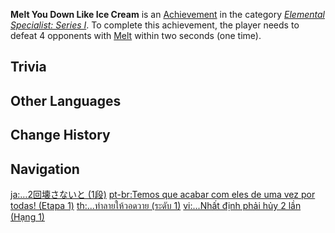 {{Achievement Infobox
|title        = Melt You Down Like Ice Cream
|id           = 82034
|order id     = 2034
|category     = Elemental Specialist: Series I
|description  = Defeat 4 opponents with [[Melt]] within 2s (×1).
|requirements = 
|primogems    = 5
|tracking     = Tracks the number of times the player defeated 4 opponents in this way.
|topic        = 
|set          = Melt You Down Like Ice Cream
|tier         = 1
|tiers_total  = 3
}}
'''Melt You Down Like Ice Cream''' is an [[Achievement]] in the category ''[[Elemental Specialist: Series I]]''. To complete this achievement, the player needs to defeat 4 opponents with [[Melt]] within two seconds (one time).

==Trivia==
{{Transclude|Melt You Down Like Ice Cream|Trivia}}
<!--
==Video Guides==
{{EVT
|video1   = 
|caption1 = 
}}
-->
==Other Languages==
{{Transclude|Melt You Down Like Ice Cream|Other Languages}}

==Change History==
{{Change History|1.0}}
<!--
==References==
{{Reflist}}
-->
==Navigation==
{{Achievement Navbox}}

[[ja:…2回壊さないと (1段)]]
[[pt-br:Temos que acabar com eles de uma vez por todas! (Etapa 1)]]
[[th:...ทำลายให้วอดวาย (ระดับ 1)]]
[[vi:...Nhất định phải hủy 2 lần (Hạng 1)]]